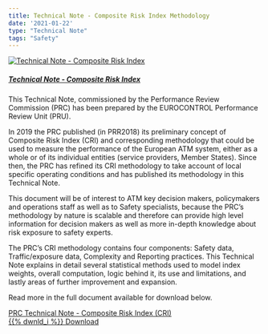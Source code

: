 ```yaml
---
title: Technical Note - Composite Risk Index Methodology
date: '2021-01-22'
type: "Technical Note"
tags: "Safety"
---
```


<div class="container">
<div class="row align-items-start">
<div class="col-sm-2">
<div class="card border-0"><a href="/library/tn_prc_2021_01_Composite_Risk_Index_Methodology.pdf">
  <img class="card-img-top" src="/images/prc/tn_cri.png" alt="Technical Note - Composite Risk Index">
  <div class="card-body"><h5 class="card-title">Technical Note - Composite Risk Index</h5></a><p class="card-text"></p>
</div></div>
</div>
<div class="col-sm-10">
This Technical Note, commissioned by the Performance Review Commission (PRC) has been prepared by the EUROCONTROL Performance Review Unit (PRU).

In 2019 the PRC published (in PRR2018) its preliminary concept of Composite Risk Index (CRI) and corresponding methodology that could be used to measure the performance of the European ATM system, either as a whole or of its individual entities (service providers, Member States). Since then, the PRC has refined its CRI methodology to take account of local specific operating conditions and has published its methodology in this Technical Note.

This document will be of interest to ATM key decision makers, policymakers and operations staff as well as to Safety specialists, because the PRC’s methodology by nature is scalable and therefore can provide high level information for decision makers as well as more in-depth knowledge about risk exposure to safety experts.

The PRC’s CRI methodology contains four components: Safety data, Traffic/exposure data, Complexity and Reporting practices. This Technical Note explains in detail several statistical methods used to model index weights, overall computation, logic behind it, its use and limitations, and lastly areas of further improvement and expansion.
</div>
</div></div>

Read more in the full document available for download below. <br>

<a href="/library/tn_prc_2021_01_Composite_Risk_Index_Methodology.pdf" class="btn btn-secondary" role="button" target="_blank"> PRC Technical Note - Composite Risk Index (CRI) <br> {{% dwnld_i %}} Download </a>

